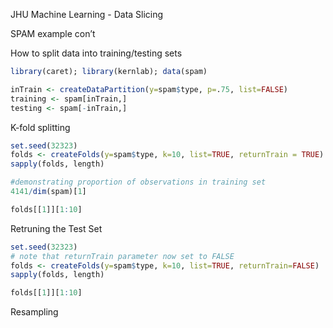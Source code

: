 JHU Machine Learning - Data Slicing

SPAM example con't

How to split data into training/testing sets

```r
library(caret); library(kernlab); data(spam)

inTrain <- createDataPartition(y=spam$type, p=.75, list=FALSE)
training <- spam[inTrain,]
testing <- spam[-inTrain,]
```

K-fold splitting

```r
set.seed(32323)
folds <- createFolds(y=spam$type, k=10, list=TRUE, returnTrain = TRUE)
sapply(folds, length)
```
```r
#demonstrating proportion of observations in training set
4141/dim(spam)[1]
```
```r
folds[[1]][1:10]
```

Retruning the Test Set
```r
set.seed(32323)
# note that returnTrain parameter now set to FALSE
folds <- createFolds(y=spam$type, k=10, list=TRUE, returnTrain=FALSE)
sapply(folds, length)
```
```r
folds[[1]][1:10]
```

Resampling